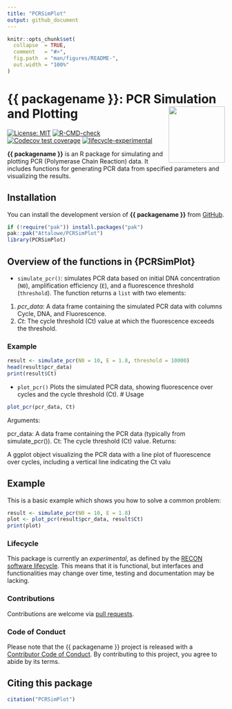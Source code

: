 ```yaml
---
title: "PCRSimPlot"
output: github_document
---
```


<!-- README.md is generated from README.Rmd. Please edit that file -->

<!-- `packagename` is extracted from the DESCRIPTION file -->

<!-- `gh_repo` is extracted via a special environment variable in GitHub Actions -->

<!-- README.md is generated from README.Rmd. Please edit that file -->

```r
knitr::opts_chunk$set(
  collapse  = TRUE,
  comment   = "#>",
  fig.path  = "man/figures/README-",
  out.width = "100%"
)
```

# {{ packagename }}: PCR Simulation and Plotting <img src="man/figures/logo.png" align="right" width="130"/>

<!-- badges: start -->

[![License:
MIT](https://img.shields.io/badge/License-MIT-yellow.svg)](https://opensource.org/licenses/MIT)
[![R-CMD-check](https://github.com/Attalowe/PCRSimPlot/actions/workflows/R-CMD-check.yaml/badge.svg)](https://github.com/Attalowe/PCRSimPlot/actions/workflows/R-CMD-check.yaml)
[![Codecov test
coverage](https://codecov.io/gh/Attalowe/PCRSimPlot/branch/main/graph/badge.svg)](https://app.codecov.io/gh/Attalowe/PCRSimPlot?branch=main)
[![lifecycle-experimental](https://raw.githubusercontent.com/reconverse/reconverse.github.io/master/images/badge-experimental.svg)](https://www.reconverse.org/lifecycle.html#experimental)

<!-- badges: end -->

**{{ packagename }}** is an R package for simulating and plotting PCR (Polymerase Chain Reaction) data. It includes functions for generating PCR data from specified parameters and visualizing the results.


## Installation

You can install the development version of **{{ packagename }}** from [GitHub](https://Attalowe.github.io/PCRSimPlot/).

```r
if (!require("pak")) install.packages("pak")
pak::pak("Attalowe/PCRSimPlot")
library(PCRSimPlot)
```

## Overview of the functions in {PCRSimPlot}

* `simulate_pcr()`: simulates PCR data based on initial DNA concentration (`N0`), amplification efficiency (`E`), and a fluorescence threshold (`threshold`).
The function returns a `list` with two elements:

1. *pcr_data*: A data frame containing the simulated PCR data with columns Cycle, DNA, and Fluorescence.
2. *Ct*: The cycle threshold (Ct) value at which the fluorescence exceeds the threshold.

### Example

```r
result <- simulate_pcr(N0 = 10, E = 1.8, threshold = 10000)
head(result$pcr_data)
print(result$Ct)
```



* `plot_pcr()`
Plots the simulated PCR data, showing fluorescence over cycles and the cycle threshold (Ct).
# Usage

```r
plot_pcr(pcr_data, Ct)
```

Arguments:

pcr_data: A data frame containing the PCR data (typically from simulate_pcr()).
Ct: The cycle threshold (Ct) value.
Returns:

A ggplot object visualizing the PCR data with a line plot of fluorescence over cycles, including a vertical line indicating the Ct valu


## Example

This is a basic example which shows you how to solve a common problem:

```r

result <- simulate_pcr(N0 = 10, E = 1.8)
plot <- plot_pcr(result$pcr_data, result$Ct)
print(plot)

```

### Lifecycle

This package is currently an *experimental*, as defined by the [RECON software
lifecycle](https://www.reconverse.org/lifecycle.html). This means that it is
functional, but interfaces and functionalities may change over time, testing and documentation may be lacking.

### Contributions

Contributions are welcome via [pull
requests](https://github.com/{{ gh_repo }}/pulls).

### Code of Conduct

Please note that the {{ packagename }} project is released with a [Contributor
Code of
Conduct](https://github.com/epiverse-trace/.github/blob/main/CODE_OF_CONDUCT.md).
By contributing to this project, you agree to abide by its terms.

## Citing this package

```r
citation("PCRSimPlot")
```
